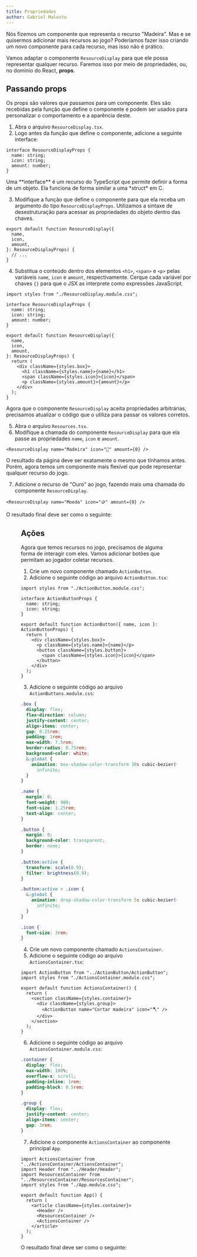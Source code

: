 ```yaml
---
title: Propriedades
author: Gabriel Malosto
---
```




Nós fizemos um componente que representa o recurso "Madeira".
Mas e se quisermos adicionar mais recursos ao jogo?
Poderíamos fazer isso criando um novo componente para cada recurso, mas isso não é prático.

Vamos adaptar o componente `ResourceDisplay` para que ele possa representar qualquer recurso.
Faremos isso por meio de propriedades, ou, no domínio do React, **props**.

## Passando props

Os props são valores que passamos para um componente.
Eles são recebidas pela função que define o componente e podem ser usados para personalizar o comportamento e a aparência deste.

1. Abra o arquivo `ResourceDisplay.tsx`.
2. Logo antes da função que define o componente, adicione a seguinte interface:

```tsx
interface ResourceDisplayProps {
  name: string;
  icon: string;
  amount: number;
}
```

<Aside type="note">
  Uma **interface** é um recurso do TypeScript que permite definir a forma de um
  objeto. Ela funciona de forma similar a uma *struct* em C.
</Aside>

3. Modifique a função que define o componente para que ela receba um argumento do tipo `ResourceDisplayProps`. Utilizamos a sintaxe de desestruturação para acessar as propriedades do objeto dentro das chaves.

```tsx
export default function ResourceDisplay({
  name,
  icon,
  amount,
}: ResourceDisplayProps) {
  // ...
}
```

4. Substitua o conteúdo dentro dos elementos `<h1>`, `<span>` e `<p>` pelas variáveis `name`, `icon` e `amount`, respectivamente. Cerque cada variável por chaves `{}` para que o JSX as interprete como expressões JavaScript.

```tsx
import styles from "./ResourceDisplay.module.css";

interface ResourceDisplayProps {
  name: string;
  icon: string;
  amount: number;
}

export default function ResourceDisplay({
  name,
  icon,
  amount,
}: ResourceDisplayProps) {
  return (
    <div className={styles.box}>
      <h1 className={styles.name}>{name}</h1>
      <span className={styles.icon}>{icon}</span>
      <p className={styles.amount}>{amount}</p>
    </div>
  );
}
```

Agora que o componente `ResourceDisplay` aceita propriedades arbitrárias, precisamos atualizar o código que o utiliza para passar os valores corretos.

5. Abra o arquivo `Resources.tsx`.
6. Modifique a chamada do componente `ResourceDisplay` para que ela passe as propriedades `name`, `icon` e `amount`.

```tsx
<ResourceDisplay name="Madeira" icon="🌳" amount={0} />
```

O resultado da página deve ser exatamente o mesmo que tínhamos antes.
Porém, agora temos um componente mais flexível que pode representar qualquer recurso do jogo.

7. Adicione o recurso de "Ouro" ao jogo, fazendo mais uma chamada do componente `ResourceDisplay`.

```tsx
<ResourceDisplay name="Moeda" icon="🪙" amount={0} />
```

O resultado final deve ser como o seguinte:

<Figure
  caption={`Dois recursos: "Madeira" e "Moeda".`}
  images={[
    {
      src: twoResources,
      alt: "Página do jogo, em que duas caixas de recursos são exibidas. A primeira caixa contém o ícone de uma árvore e o texto 'Madeira'. A segunda caixa contém o ícone de uma moeda e o texto 'Moeda'.",
    },
  ]}
/>

## Ações

Agora que temos recursos no jogo, precisamos de alguma forma de interagir com eles.
Vamos adicionar botões que permitam ao jogador coletar recursos.

1. Crie um novo componente chamado `ActionButton`.
2. Adicione o seguinte código ao arquivo `ActionButton.tsx`:

```tsx
import styles from "./ActionButton.module.css";

interface ActionButtonProps {
  name: string;
  icon: string;
}

export default function ActionButton({ name, icon }: ActionButtonProps) {
  return (
    <div className={styles.box}>
      <p className={styles.name}>{name}</p>
      <button className={styles.button}>
        <span className={styles.icon}>{icon}</span>
      </button>
    </div>
  );
}
```

3. Adicione o seguinte código ao arquivo `ActionButtons.module.css`:

```css
.box {
  display: flex;
  flex-direction: column;
  justify-content: center;
  align-items: center;
  gap: 0.25rem;
  padding: 1rem;
  max-width: 7.5rem;
  border-radius: 0.75rem;
  background-color: white;
  &:global {
    animation: box-shadow-color-transform 30s cubic-bezier(0.4, 0, 0.6, 1)
      infinite;
  }
}

.name {
  margin: 0;
  font-weight: 900;
  font-size: 1.25rem;
  text-align: center;
}

.button {
  margin: 0;
  background-color: transparent;
  border: none;
}

.button:active {
  transform: scale(0.9);
  filter: brightness(0.9);
}

.button:active > .icon {
  &:global {
    animation: drop-shadow-color-transform 5s cubic-bezier(0.4, 0, 0.6, 1)
      infinite;
  }
}

.icon {
  font-size: 3rem;
}
```

4. Crie um novo componente chamado `ActionsContainer`.
5. Adicione o seguinte código ao arquivo `ActionsContainer.tsx`:

```tsx
import ActionButton from "../ActionButton/ActionButton";
import styles from "./ActionsContainer.module.css";

export default function ActionsContainer() {
  return (
    <section className={styles.container}>
      <div className={styles.group}>
        <ActionButton name="Cortar madeira" icon="🪓" />
      </div>
    </section>
  );
}
```

6. Adicione o seguinte código ao arquivo `ActionsContainer.module.css`:

```css
.container {
  display: flex;
  max-width: 100%;
  overflow-x: scroll;
  padding-inline: 1rem;
  padding-block: 0.5rem;
}

.group {
  display: flex;
  justify-content: center;
  align-items: center;
  gap: 3rem;
}
```

7. Adicione o componente `ActionsContainer` ao componente principal `App`.

```tsx
import ActionsContainer from "../ActionsContainer/ActionsContainer";
import Header from "../Header/Header";
import ResourcesContainer from "../ResourcesContainer/ResourcesContainer";
import styles from "./App.module.css";

export default function App() {
  return (
    <article className={styles.container}>
      <Header />
      <ResourcesContainer />
      <ActionsContainer />
    </article>
  );
}
```

O resultado final deve ser como o seguinte:

<Figure
  caption={`Recursos "Madeira" e "Moeda", e um botão de ação para coletar madeira.`}
  images={[
    {
      src: action,
      alt: "Página do jogo, em que duas caixas de recursos são exibidas. A primeira caixa contém o ícone de uma árvore e o texto 'Madeira'. A segunda caixa contém o ícone de uma moeda e o texto 'Moeda'. Abaixo, há um botão com o ícone de um machado e o texto 'Cortar madeira'.",
    },
  ]}
/>

